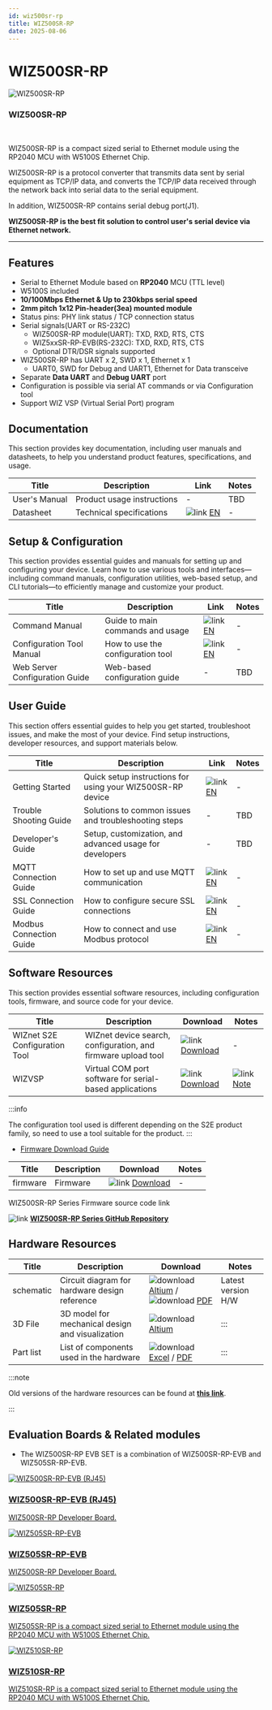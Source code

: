 ```yaml
---
id: wiz500sr-rp
title: WIZ500SR-RP
date: 2025-08-06
---
```



# WIZ500SR-RP

<div className="main-card">
  <img src="/img/products/s2e_module/wiz500sr-rp/wiz500sr-rp-top.png" alt="WIZ500SR-RP" />
  <div>
    <h3>WIZ500SR-RP</h3>
    <br />
    <p>
      WIZ500SR-RP is a compact sized serial to Ethernet module using the RP2040 MCU with W5100S Ethernet Chip.
    </p>
  </div>
</div>


WIZ500SR-RP is a protocol converter that transmits data sent by serial equipment as TCP/IP data, and converts the TCP/IP data received through the network back into serial data to the serial equipment.

In addition, WIZ500SR-RP contains serial debug port(J1).

**WIZ500SR-RP is the best fit solution to control user's serial device via Ethernet network.**

------

## Features

- Serial to Ethernet Module based on **RP2040** MCU (TTL level)
- W5100S included
- **10/100Mbps Ethernet & Up to 230kbps serial speed**
- **2mm pitch 1x12 Pin-header(3ea) mounted module**
- Status pins: PHY link status / TCP connection status
- Serial signals(UART or RS-232C)
  - WIZ500SR-RP module(UART): TXD, RXD, RTS, CTS
  - WIZ5xxSR-RP-EVB(RS-232C): TXD, RXD, RTS, CTS
  - Optional DTR/DSR signals supported
- WIZ500SR-RP has UART x 2, SWD x 1, Ethernet x 1
  - UART0, SWD for Debug and UART1, Ethernet for Data transceive
- Separate **Data UART** and **Debug UART** port
- Configuration is possible via serial AT commands or via Configuration tool 
- Support WIZ VSP (Virtual Serial Port) program 

## Documentation

This section provides key documentation, including user manuals and datasheets, to help you understand product features, specifications, and usage.

| Title | Description | Link | Notes |
|-------|-------------|------|-------|
| User's Manual  | Product usage instructions | - | TBD |
| Datasheet | Technical specifications | ![link](\img\link.png) [EN](./Datasheet.md) | - |


## Setup & Configuration

This section provides essential guides and manuals for setting up and configuring your device.
Learn how to use various tools and interfaces—including command manuals, configuration utilities, web-based setup, and CLI tutorials—to efficiently manage and customize your product.

| Title | Description | Link | Notes |
|-------|-------------|------|-------|
| Command Manual | Guide to main commands and usage | ![link](\img\link.png) [EN](./Command-Manual.mdx) | - |
| Configuration Tool Manual | How to use the configuration tool | ![link](\img\link.png) [EN](./Configuration-Tool-Manual.mdx) | - |
| Web Server Configuration Guide | Web-based configuration guide | - | TBD |


## User Guide

This section offers essential guides to help you get started, troubleshoot issues, and make the most of your device. Find setup instructions, developer resources, and support materials below.

| Title | Description | Link | Notes |
|-------|-------------|------|-------|
| Getting Started | Quick setup instructions for using your WIZ500SR-RP device | ![link](\img\link.png) [EN](/Product/Modules/Serial-to-Ethernet-Module/WIZ500SR-RP/getting-started) | - |
| Trouble Shooting Guide | Solutions to common issues and troubleshooting steps | - | TBD |
| Developer's Guide | Setup, customization, and advanced usage for developers | - | TBD |
| MQTT Connection Guide | How to set up and use MQTT communication | ![link](\img\link.png) [EN](./mqtt-connection-guide-en.mdx) | - |
| SSL Connection Guide | How to configure secure SSL connections | ![link](\img\link.png) [EN](./ssl-connection-guide-en.mdx) | - |
| Modbus Connection Guide | How to connect and use Modbus protocol | ![link](\img\link.png) [EN](./modbus-connection-guide-en.mdx) | - |


## Software Resources

This section provides essential software resources, including configuration tools, firmware, and source code for your device.

<Tabs groupId="Firmware">
  <TabItem value="tool" label="Tools" default>
      
  | Title | Description | Download | Notes |
  |-------|-------------|----------|-------|
  | WIZnet S2E Configuration Tool | WIZnet device search, configuration, and firmware upload tool | ![link](\img\link.png) [Download](https://github.com/Wiznet/WIZnet-S2E-Tool-GUI/releases) | - |
  | WIZVSP | Virtual COM port software for serial-based applications | ![link](\img\link.png) [Download](http://wizvsp.wiznet.io/) | ![link](\img\link.png) [Note](./Download.mdx#wiz-vsp) |

  :::info

  The configuration tool used is different depending on the S2E product family, so need to use a tool suitable for the product.
  :::

  </TabItem>
  <TabItem value="firmware" label="Firmware">

  - [Firmware Download Guide](./Download.mdx)

  | Title | Description                        | Download      | Notes |
  |-------|------------------------------------|---------------|-------|
  | firmware | Firmware | ![link](\img\link.png) [Download](https://github.com/Wiznet/WIZ5XXSR-RP-C/releases) | - |
  
  </TabItem>

  <TabItem value="source_code" label="Source code">
  WIZ500SR-RP Series Firmware source code link

  ![link](\img\link.png) [**WIZ500SR-RP Series GitHub Repository**](https://github.com/Wiznet/WIZ5XXSR-RP-C)
  
  </TabItem>
</Tabs>
 

## Hardware Resources

| Title | Description | Download | Notes |
|-------|-------------|----------|-------|
| schematic | Circuit diagram for hardware design reference | ![download](/img/products/w5500/w5500_evb/icons/download.png) [Altium](https://github.com/Wiznet/Hardware-Files-of-WIZnet/raw/4d4c49d044e6d49c58748386eb2b5292ab607564/04_Serial_to_Ethernet_Module/WIZ500SR-RP/WIZ500SR-RP_V100/Schematic/WIZ500SR-RP_SCH_V100.zip) / ![download](/img/products/w5500/w5500_evb/icons/download.png) [PDF](https://github.com/Wiznet/Hardware-Files-of-WIZnet/raw/4d4c49d044e6d49c58748386eb2b5292ab607564/04_Serial_to_Ethernet_Module/WIZ500SR-RP/WIZ500SR-RP_V100/Schematic/WIZ500SR-RP_SCH_V100.pdf) | Latest version H/W |
| 3D File | 3D model for mechanical design and visualization | ![download](/img/products/w5500/w5500_evb/icons/download.png) [Altium](/img/products/3d-step-files/WIZ500SR-RP_V100.step) | ::: |
| Part list | List of components used in the hardware | ![download](/img/products/w5500/w5500_evb/icons/download.png) [Excel](https://github.com/Wiznet/Hardware-Files-of-WIZnet/raw/4d4c49d044e6d49c58748386eb2b5292ab607564/04_Serial_to_Ethernet_Module/WIZ500SR-RP/WIZ500SR-RP_V100/Partlist/WIZ500SR-RP_PL_V100.xlsx) / [PDF](https://github.com/Wiznet/Hardware-Files-of-WIZnet/raw/4d4c49d044e6d49c58748386eb2b5292ab607564/04_Serial_to_Ethernet_Module/WIZ500SR-RP/WIZ500SR-RP_V100/Partlist/WIZ500SR-RP_PL_V100.pdf) | ::: | 

:::note

Old versions of the hardware resources can be found at [**this link**](https://docs.wiznet.io/Product/Modules/Serial-to-Ethernet-Module/WIZ500SR-RP/datasheet#schematic--artwork).

:::



## Evaluation Boards & Related modules

<Tabs>
  <TabItem value="eval_board" label="Evaluation Boards" default>

  - The WIZ500SR-RP EVB SET is a combination of WIZ500SR-RP-EVB and WIZ505SR-RP-EVB.
  <div className="link-card">
  <a
    href="/Product/Modules/Serial-to-Ethernet-Module/WIZ500SR-RP/wiz500sr-rp-evb"
    target="_blank"
    rel="noopener noreferrer"
    className="link-card-content"
  >
    <img src="https://github.com/Wiznet/Hardware-Files-of-WIZnet/blob/master/04_Serial_to_Ethernet_Module/WIZ500SR-RP-EVB(RJ45)/Images/WIZ500SR-RP-EVB(RJ45)%201%20.png?raw=true" alt="WIZ500SR-RP-EVB (RJ45)" />
    <div>
      <h3>WIZ500SR-RP-EVB (RJ45)</h3>
      <p>
        WIZ500SR-RP Developer Board.
      </p>
    </div>
  </a>
  </div>

  <div className="link-card">
  <a
    href="/Product/Modules/Serial-to-Ethernet-Module/WIZ500SR-RP/wiz505sr-rp-evb"
    target="_blank"
    rel="noopener noreferrer"
    className="link-card-content"
  >
    <img src="https://github.com/Wiznet/Hardware-Files-of-WIZnet/blob/master/04_Serial_to_Ethernet_Module/WIZ505SR-RP-EVB/Images/WIZ500SR-RP%201%20.png?raw=true" alt="WIZ505SR-RP-EVB" />
    <div>
      <h3>WIZ505SR-RP-EVB</h3>
      <p>
        WIZ500SR-RP Developer Board.
      </p>
    </div>
  </a>
  </div>

  </TabItem>

  <TabItem value="related_modules" label="Related modules" default>

  <div className="link-card">
  <a
    href="/Product/Modules/Serial-to-Ethernet-Module/WIZ505SR-RP"
    target="_blank"
    rel="noopener noreferrer"
    className="link-card-content"
  >
    <img src="/img/products/s2e_module/wiz505sr-rp/wiz505sr-rp-side.png" alt="WIZ505SR-RP" />
    <div>
      <h3>WIZ505SR-RP</h3>
      <p>
        WIZ505SR-RP is a compact sized serial to Ethernet module using the RP2040 MCU with W5100S Ethernet Chip.
      </p>
    </div>
  </a>
  </div>

  <div className="link-card">
  <a
    href="/Product/Modules/Serial-to-Ethernet-Module/WIZ510SR-RP"
    target="_blank"
    rel="noopener noreferrer"
    className="link-card-content"
  >
    <img src="/img/products/s2e_module/wiz510sr-rp/wiz510sr-rp-top.png" alt="WIZ510SR-RP" />
    <div>
      <h3>WIZ510SR-RP</h3>
      <p>
        WIZ510SR-RP is a compact sized serial to Ethernet module using the RP2040 MCU with W5100S Ethernet Chip.
      </p>
    </div>
  </a>
  </div>

  </TabItem>
</Tabs>